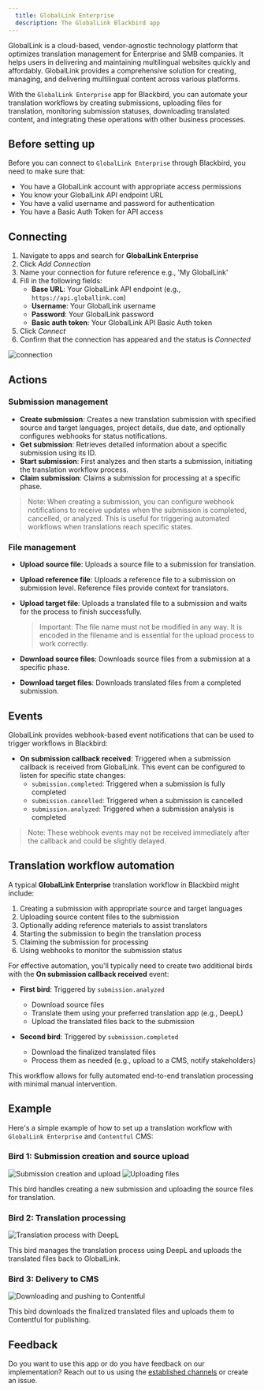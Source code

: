 ```yaml
---
  title: GlobalLink Enterprise
  description: The GlobalLink Blackbird app
---
```


<LinkCard title="View on Github" target="_blank" href="https://github.com/bb-io/GlobalLink" icon="github" />

GlobalLink is a cloud-based, vendor-agnostic technology platform that optimizes translation management for Enterprise and SMB companies. It helps users in delivering and maintaining multilingual websites quickly and affordably. GlobalLink provides a comprehensive solution for creating, managing, and delivering multilingual content across various platforms.

With the `GlobalLink Enterprise` app for Blackbird, you can automate your translation workflows by creating submissions, uploading files for translation, monitoring submission statuses, downloading translated content, and integrating these operations with other business processes.

## Before setting up

Before you can connect to `GlobalLink Enterprise` through Blackbird, you need to make sure that:

- You have a GlobalLink account with appropriate access permissions
- You know your GlobalLink API endpoint URL
- You have a valid username and password for authentication
- You have a Basic Auth Token for API access

## Connecting

1. Navigate to apps and search for **GlobalLink Enterprise**
2. Click _Add Connection_
3. Name your connection for future reference e.g., 'My GlobalLink'
4. Fill in the following fields:
   - **Base URL**: Your GlobalLink API endpoint (e.g., `https://api.globallink.com`)
   - **Username**: Your GlobalLink username
   - **Password**: Your GlobalLink password
   - **Basic auth token**: Your GlobalLink API Basic Auth token
5. Click _Connect_
6. Confirm that the connection has appeared and the status is _Connected_

![connection](https://raw.githubusercontent.com/bb-io/GlobalLink/main/image/README/connection.png)

## Actions

### Submission management

- **Create submission**: Creates a new translation submission with specified source and target languages, project details, due date, and optionally configures webhooks for status notifications.
- **Get submission**: Retrieves detailed information about a specific submission using its ID.
- **Start submission**: First analyzes and then starts a submission, initiating the translation workflow process.
- **Claim submission**: Claims a submission for processing at a specific phase.

> Note: When creating a submission, you can configure webhook notifications to receive updates when the submission is completed, cancelled, or analyzed. This is useful for triggering automated workflows when translations reach specific states.

### File management

- **Upload source file**: Uploads a source file to a submission for translation.
- **Upload reference file**: Uploads a reference file to a submission on submission level. Reference files provide context for translators.
- **Upload target file**: Uploads a translated file to a submission and waits for the process to finish successfully. 

  > Important: The file name must not be modified in any way. It is encoded in the filename and is essential for the upload process to work correctly.

- **Download source files**: Downloads source files from a submission at a specific phase.
- **Download target files**: Downloads translated files from a completed submission.

## Events

GlobalLink provides webhook-based event notifications that can be used to trigger workflows in Blackbird:

- **On submission callback received**: Triggered when a submission callback is received from GlobalLink. This event can be configured to listen for specific state changes:
  - `submission.completed`: Triggered when a submission is fully completed
  - `submission.cancelled`: Triggered when a submission is cancelled
  - `submission.analyzed`: Triggered when a submission analysis is completed

> Note: These webhook events may not be received immediately after the callback and could be slightly delayed.

## Translation workflow automation

A typical **GlobalLink Enterprise** translation workflow in Blackbird might include:

1. Creating a submission with appropriate source and target languages
2. Uploading source content files to the submission
3. Optionally adding reference materials to assist translators
4. Starting the submission to begin the translation process
5. Claiming the submission for processing
6. Using webhooks to monitor the submission status

For effective automation, you'll typically need to create two additional birds with the **On submission callback received** event:

- **First bird**: Triggered by `submission.analyzed`
  - Download source files
  - Translate them using your preferred translation app (e.g., DeepL)
  - Upload the translated files back to the submission

- **Second bird**: Triggered by `submission.completed`
  - Download the finalized translated files
  - Process them as needed (e.g., upload to a CMS, notify stakeholders)

This workflow allows for fully automated end-to-end translation processing with minimal manual intervention.

## Example

Here's a simple example of how to set up a translation workflow with `GlobalLink Enterprise` and `Contentful` CMS:

### Bird 1: Submission creation and source upload
![Submission creation and upload](https://raw.githubusercontent.com/bb-io/GlobalLink/main/image/README/bird_1-1.png)
![Uploading files](https://raw.githubusercontent.com/bb-io/GlobalLink/main/image/README/bird_1-2.png)

This bird handles creating a new submission and uploading the source files for translation.

### Bird 2: Translation processing
![Translation process with DeepL](https://raw.githubusercontent.com/bb-io/GlobalLink/main/image/README/bird_2-1.png)

This bird manages the translation process using DeepL and uploads the translated files back to GlobalLink.

### Bird 3: Delivery to CMS
![Downloading and pushing to Contentful](https://raw.githubusercontent.com/bb-io/GlobalLink/main/image/README/bird_3-1.png)

This bird downloads the finalized translated files and uploads them to Contentful for publishing.

## Feedback

Do you want to use this app or do you have feedback on our implementation? Reach out to us using the [established channels](https://www.blackbird.io/) or create an issue.

